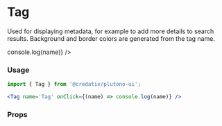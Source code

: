 
# Tag

Used for displaying metadata, for example to add more details to search results. Background and border colors are generated from the tag name.

<Preview>
  <div>
    <Tag name='Tag' onClick={(name) => console.log(name)} />
  </div>
</Preview>

### Usage

```jsx
import { Tag } from '@credativ/plutono-ui';

<Tag name='Tag' onClick={(name) => console.log(name)} />
```

### Props
<Props of={Tag} />

